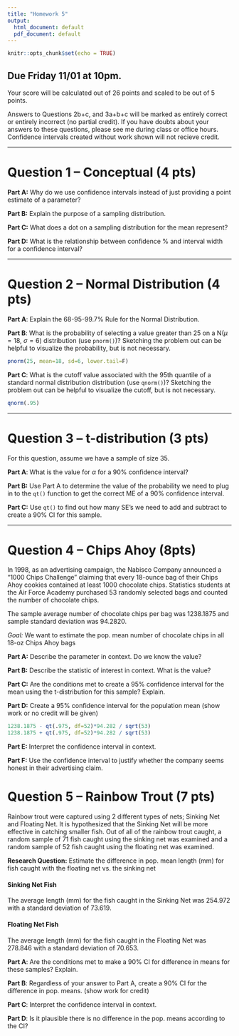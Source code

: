 ---
title: "Homework 5"
output:
  html_document: default
  pdf_document: default
---

```{r setup, include=FALSE}
knitr::opts_chunk$set(echo = TRUE)
```

## Due Friday 11/01 at 10pm.

Your score will be calculated out of 26 points and scaled to be out of 5 points. 

Answers to Questions 2b+c, and 3a+b+c will be marked as entirely correct or entirely incorrect (no partial credit). If you have doubts about your answers to these questions, please see me during class or office hours. Confidence intervals created without work shown will not recieve credit.

---

# Question 1 -- Conceptual (4 pts)

**Part A:** Why do we use confidence intervals instead of just providing a point estimate of a parameter?

**Part B:** Explain the purpose of a sampling distribution. 

**Part C:** What does a dot on a sampling distribution for the mean represent?

**Part D:** What is the relationship between confidence \% and interval width for a confidence interval?

---

# Question 2 -- Normal Distribution (4 pts)

**Part A**: Explain the 68-95-99.7\% Rule for the Normal Distribution.

**Part B**: What is the probability of selecting a value greater than 25 on a N($\mu=18$, $\sigma = 6$) distribution (use `pnorm()`)? Sketching the problem out can be helpful to visualize the probability, but is not necessary.

```{r, include=F, echo=F}
pnorm(25, mean=18, sd=6, lower.tail=F)
```

**Part C**: What is the cutoff value associated with the 95th quantile of a standard normal distribution distribution (use `qnorm()`)? Sketching the problem out can be helpful to visualize the cutoff, but is not necessary.

```{r, include=F, echo=F}
qnorm(.95)
```

---

# Question 3 -- t-distribution (3 pts)

For this question, assume we have a sample of size 35.

**Part A**: What is the value for $\alpha$ for a 90\% confidence interval?

**Part B:** Use Part A to determine the value of the probability we need to plug in to the `qt()` function to get the correct ME of a 90\% confidence interval.

**Part C:** Use `qt()` to find out how many SE's we need to add and subtract to create a 90\% CI for this sample.

---

# Question 4 -- Chips Ahoy (8pts)

In 1998, as an advertising campaign, the Nabisco Company announced a “1000 Chips Challenge” claiming that every 18-ounce bag of their Chips Ahoy cookies contained at least 1000 chocolate chips. Statistics students at the Air Force Academy purchased 53 randomly selected bags and counted the number of chocolate chips.

The sample average number of chocolate chips per bag was 1238.1875 and sample standard deviation was 94.2820.

*Goal:* We want to estimate the pop. mean number of chocolate chips in all 18-oz Chips Ahoy bags

**Part A:** Describe the parameter in context. Do we know the value?

**Part B:** Describe the statistic of interest in context. What is the value?

**Part C:** Are the conditions met to create a 95\% confidence interval for the mean using the t-distribution for this sample? Explain.

**Part D:** Create a 95\% confidence interval for the population mean (show work or no credit will be given)

```{r, echo=F, include=F}
1238.1875 - qt(.975, df=52)*94.282 / sqrt(53)
1238.1875 + qt(.975, df=52)*94.282 / sqrt(53)
```

**Part E:** Interpret the confidence interval in context.

**Part F:** Use the confidence interval to justify whether the company seems honest in their advertising claim.

# Question 5 -- Rainbow Trout (7 pts)

Rainbow trout were captured using 2 different types of nets; Sinking Net and Floating Net. It is hypothesized that the Sinking Net will be more effective in catching smaller fish. Out of all of the rainbow trout caught, a random sample of 71 fish caught using the sinking net was examined and a random sample of 52 fish caught using the floating net was examined.

**Research Question:** Estimate the difference in pop. mean length (mm) for fish caught with the floating net vs. the sinking net

#### Sinking Net Fish

The average length (mm) for the fish caught in the Sinking Net was 254.972 with a standard deviation of 73.619.

#### Floating Net Fish

The average length (mm) for the fish caught in the Floating Net was 278.846 with a standard deviation of 70.653.

**Part A**: Are the conditions met to make a 90\% CI for difference in means for these samples? Explain.

**Part B**: Regardless of your answer to Part A, create a 90\% CI for the difference in pop. means. (show work for credit)

**Part C**: Interpret the confidence interval in context. 

**Part D**: Is it plausible there is no difference in the pop. means according to the CI?